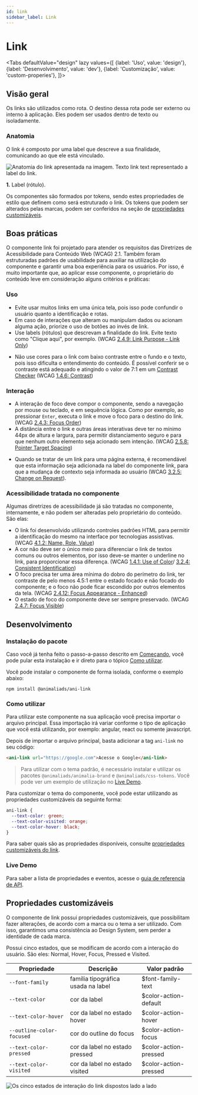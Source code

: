 ```yaml
---
id: link
sidebar_label: Link
---
```






# Link

<Tabs
  defaultValue="design"
  lazy
  values={[
    {label: 'Uso', value: 'design'},
    {label: 'Desenvolvimento', value: 'dev'},
    {label: 'Customização', value: 'custom-properies'},
  ]}>

  <TabItem value="design">

## Visão geral

Os links são utilizados como rota. O destino dessa rota pode ser externo ou interno à aplicação.
Eles podem ser usados dentro de texto ou isoladamente.



### Anatomia


O link é composto por uma label que descreve a sua finalidade, comunicando ao que ele está vinculado.

<img
  src={link_anatomy}
  alt="Anatomia do link apresentada na imagem. Texto link text representado a label do link."  
/>

**1.** Label (rótulo).


Os componentes são formados por tokens, sendo estes propriedades de estilo que definem como será estruturado o link. Os tokens que podem ser alterados pelas marcas, podem ser conferidos na seção de [propriedades customizáveis](#propriedades-customizáveis).



## Boas práticas

O componente link foi projetado para atender os requisitos das Diretrizes de Acessibilidade para Conteúdo Web (WCAG) 2.1. Também foram estruturadas padrões de usabilidade para auxiliar na utilização do componente e garantir uma boa experiência para os usuários. Por isso, é muito importante que, ao aplicar esse componente, o proprietário do conteúdo leve em consideração alguns critérios e práticas:

### Uso

- Evite usar muitos links em uma única tela, pois isso pode confundir o usuário quanto a identificação e rotas.
- Em caso de interações que alteram ou manipulam dados ou acionam alguma ação, priorize o uso de botões ao invés de link.
- Use labels (rótulos) que descrevam a finalidade do link. Evite texto como "Clique aqui", por exemplo.
  (WCAG [2.4.9: Link Purpose - Link Only](https://www.w3.org/WAI/WCAG21/Understanding/link-purpose-link-only))


<BestPracticesComponent
  doImg={link_do_1}
  doAlt="Link com a label Animalia DS"
  doDescription="Use labels que descrevam precisamente o direcionamento do link, como o nome da página para qual o usuário será direcionado."
  dontImg={link_dont_1}
  dontAlt="Link com a label clicando aqui"
  dontDescription="Não use labels muito vagas ou genéricas para o link, elas devem informar claramente o local de acesso."
/>


- Não use cores para o link com baixo contraste entre o fundo e o texto, pois isso dificulta o entendimento do conteúdo. É possível conferir se o contraste está adequado e atingindo o valor de 7:1 em um [Contrast Checker](https://webaim.org/resources/contrastchecker/) (WCAG [1.4.6: Contrast](https://www.w3.org/WAI/WCAG21/Understanding/contrast-enhanced.html))

<BestPracticesComponent
  doImg={link_do_2}
  doAlt="Link com contraste alto e underline com a label documentação"
  doDescription="Utilize o componente de link com contraste adequado para que os usuários consigam identificar facilmente no meio do texto."
  dontImg={link_dont_2}
  dontAlt="Link com contraste baixo, sem o underline e com a label documentação"
  dontDescription="Além do cuidado com o contraste, não remova o underline do link, pois isso dificulta a identificação do componente."
/>


### Interação

- A interação de foco deve compor o componente, sendo a navegação por mouse ou teclado, e em sequência lógica. Como por exemplo, ao pressionar `Enter`, executa o link e move o foco para o destino do link. (WCAG [2.4.3: Focus Order](https://www.w3.org/WAI/WCAG21/Understanding/focus-order))
- A distância entre o link e outras áreas interativas deve ter no mínimo 44px de altura e largura, para permitir distanciamento seguro e para que nenhum outro elemento seja acionado sem intenção. (WCAG [2.5.8: Pointer Target Spacing](https://w3c.github.io/wcag/understanding/pointer-target-spacing))

<BestPracticesComponent
  doImg={link_do_3}
  doAlt="Dois links dispostos com o espaçamento adequado de 44px"
  doDescription="Utilize um espaçamento adequado para que o tamanho do componente, mais o espaçamento para outro elemento, alcance a soma de no mínimo 44px."
  dontImg={link_dont_3}
  dontAlt="Dois links com pouco espaçamento, totalizando 32px"
  dontDescription="Um espaçamento menor do que o necessário, com soma inferior a 44px, pode ocasionar em um clique indesejado."
/>


- Quando se tratar de um link para uma página externa, é recomendável que esta informação seja adicionada na label do componente link, para que a mudança de contexto seja informada ao usuário (WCAG [3.2.5: Change on Request](https://www.w3.org/WAI/WCAG21/Understanding/change-on-request)).

<BestPracticesComponent
  doImg={link_do_4}
  doAlt="Link com complemento entre parênteses, escrito que abre em uma outra guia"
  doDescription="Informe de forma clara, qual comportamento o link terá, se irá abrir uma outra guia ou janela."
  dontImg={link_dont_4}
  dontAlt="Link com complemento entre parênteses, escrito que abre em outro lugar"
  dontDescription="Não insira informações genéricas que não contribuem para o entendimento do usuário."
/>


### Acessibilidade tratada no componente

Algumas diretrizes de acessibilidade já são tratadas no componente, internamente, e não podem ser alteradas pelo proprietário do conteúdo. São elas:

- O link foi desenvolvido utilizando controles padrões HTML para permitir a identificação do mesmo na interface por tecnologias assistivas. (WCAG [4.1.2: Name, Role, Value](https://www.w3.org/WAI/WCAG21/Understanding/name-role-value))
- A cor não deve ser o único meio para diferenciar o link de textos comuns ou outros elementos, por isso deve-se manter o underline no link, para proporcionar essa diferença. (WCAG [1.4.1: Use of Color](https://www.w3.org/WAI/WCAG21/Understanding/use-of-color)/ [3.2.4: Consistent Identification](https://www.w3.org/WAI/WCAG21/Understanding/consistent-identification))
- O foco precisa ter uma área mínima do dobro do perímetro do link, ter contraste de pelo menos 4.5:1 entre o estado focado e não focado do componente; e o foco não pode ficar escondido por outros elementos da tela. (WCAG [2.4.12: Focus Appearance - Enhanced](https://w3c.github.io/wcag/understanding/focus-appearance-enhanced))
- O estado de foco do componente deve ser sempre preservado. (WCAG [2.4.7: Focus Visible](https://www.w3.org/WAI/WCAG21/Understanding/focus-visible))



</TabItem>

<TabItem value="dev">

## Desenvolvimento

### Instalação do pacote

Caso você já tenha feito o passo-a-passo descrito em [Começando](?path=/docs/começando--page),
você pode pular esta instalação e ir direto para o tópico [Como utilizar](#como-utilizar).

Você pode instalar o componente de forma isolada, conforme o exemplo abaixo:

```
npm install @animaliads/ani-link
```

### Como utilizar

Para utilizar este componente na sua aplicação você precisa importar o arquivo principal.
Essa importação irá variar conforme o tipo de aplicação que você está utilizando, por exemplo: angular, react ou
somente javascript.

Depois de importar o arquivo principal, basta adicionar a tag `ani-link` no seu código:

```html
<ani-link url="https://google.com">Acesse o Google</ani-link>
```

> Para utilizar com o tema padrão, é necessário instalar e utilizar os pacotes `@animaliads/animalia-brand`
> e `@animaliads/css-tokens`. Você pode ver um exemplo de utilização no [Live Demo](#live-demo).

Para customizar o tema do componente, você pode estar utilizando as propriedades customizáveis
da seguinte forma:

```css
ani-link {
  --text-color: green;
  --text-color-visited: orange;
  --text-color-hover: black;
}
```

Para saber quais são as propriedades disponíveis, consulte [propriedades customizáveis do link](#propriedades-customizáveis).

### Live Demo


<LiveDemoComponent
  javascript="https://stackblitz.com/edit/ani-link?embed=1&file=index.html"
  react="https://stackblitz.com/edit/react-ani-link?embed=1&file=src/App.js"
/>

Para saber a lista de propriedades e eventos, acesse o [guia de referencia de API](/docs/api-link--sample).



</TabItem>

  <TabItem value="custom-properies">

## Propriedades customizáveis

O componente de link possui propriedades customizáveis, que possibilitam fazer alterações, de acordo com a marca ou o tema a ser utilizado. Com isso, garantimos uma consistência ao Design System, sem perder a identidade de cada marca.

Possui cinco estados, que se modificam de acordo com a interação do usuário. São eles: Normal, Hover, Focus, Pressed e Visited.

| Propriedade               | Descrição                          | Valor padrão          |
| ------------------------- | ---------------------------------- | --------------------- |
| `--font-family`           | família tipográfica usada na label | $font-family-text     |
| `--text-color`            | cor da label                       | $color-action-default |
| `--text-color-hover`      | cor da label no estado hover       | $color-action-hover   |
| `--outline-color-focused` | cor do outline do focus            | $color-action-focus   |
| `--text-color-pressed`    | cor da label no estado pressed     | $color-action-pressed |
| `--text-color-visited`    | cor da label no estado visited     | $color-action-pressed |

<img
  src={link_states}
  alt="Os cinco estados de interação do link dispostos lado a lado"
/>

</TabItem>
</Tabs>